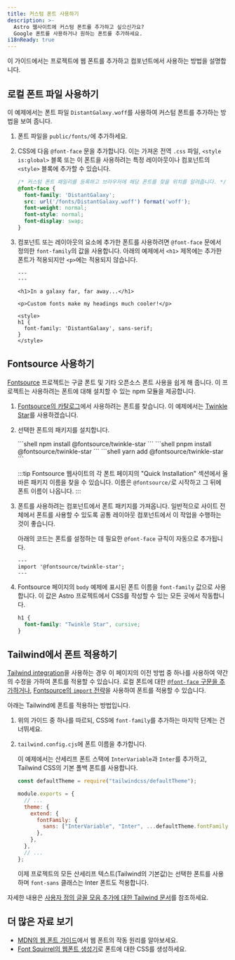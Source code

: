 ```yaml
---
title: 커스텀 폰트 사용하기
description: >-
  Astro 웹사이트에 커스텀 폰트를 추가하고 싶으신가요?
  Google 폰트를 사용하거나 원하는 폰트를 추가하세요.
i18nReady: true
---
```



이 가이드에서는 프로젝트에 웹 폰트를 추가하고 컴포넌트에서 사용하는 방법을 설명합니다.

## 로컬 폰트 파일 사용하기

이 예제에서는 폰트 파일 `DistantGalaxy.woff`를 사용하여 커스텀 폰트를 추가하는 방법을 보여 줍니다.

1. 폰트 파일을 `public/fonts/`에 추가하세요.
2. CSS에 다음 `@font-face` 문을 추가합니다. 이는 가져온 전역 `.css` 파일, `<style is:global>` 블록 또는 이 폰트을 사용하려는 특정 레이아웃이나 컴포넌트의 `<style>` 블록에 추가할 수 있습니다.

    ```css
    /* 커스텀 폰트 패밀리를 등록하고 브라우저에 해당 폰트를 찾을 위치를 알려줍니다. */
    @font-face {
      font-family: 'DistantGalaxy';
      src: url('/fonts/DistantGalaxy.woff') format('woff');
      font-weight: normal;
      font-style: normal;
      font-display: swap;
    }
    ```

3. 컴포넌트 또는 레이아웃의 요소에 추가한 폰트를 사용하려면 `@font-face` 문에서 정의한 `font-family`의 값을 사용합니다. 아래의 예제에서 `<h1>` 제목에는 추가한 폰트가 적용되지만 `<p>`에는 적용되지 않습니다.

    ```astro title="src/pages/example.astro" {9-11}
    ---
    ---

    <h1>In a galaxy far, far away...</h1>

    <p>Custom fonts make my headings much cooler!</p>

    <style>
    h1 {
      font-family: 'DistantGalaxy', sans-serif;
    }
    </style>
    ```

## Fontsource 사용하기

[Fontsource](https://fontsource.org/) 프로젝트는 구글 폰트 및 기타 오픈소스 폰트 사용을 쉽게 해 줍니다. 이 프로젝트는 사용하려는 폰트에 대해 설치할 수 있는 npm 모듈을 제공합니다.

1. [Fontsource의 카탈로그](https://fontsource.org/)에서 사용하려는 폰트를 찾습니다. 이 예제에서는 [Twinkle Star](https://fontsource.org/fonts/twinkle-star)를 사용하겠습니다.
1. 선택한 폰트의 패키지를 설치합니다.

    <PackageManagerTabs>
      <Fragment slot="npm">
      ```shell
      npm install @fontsource/twinkle-star
      ```
      </Fragment>
      <Fragment slot="pnpm">
      ```shell
      pnpm install @fontsource/twinkle-star
      ```
      </Fragment>
      <Fragment slot="yarn">
      ```shell
      yarn add @fontsource/twinkle-star
      ```
      </Fragment>
    </PackageManagerTabs>

    :::tip
    Fontsource 웹사이트의 각 폰트 페이지의 "Quick Installation" 섹션에서 올바른 패키지 이름을 찾을 수 있습니다. 이름은 `@fontsource/`로 시작하고 그 뒤에 폰트 이름이 나옵니다.
    :::

1. 폰트를 사용하려는 컴포넌트에서 폰트 패키지를 가져옵니다. 일반적으로 사이트 전체에서 폰트를 사용할 수 있도록 공통 레이아웃 컴포넌트에서 이 작업을 수행하는 것이 좋습니다.

    아래의 코드는 폰트를 설정하는 데 필요한 `@font-face` 규칙이 자동으로 추가됩니다.

    ```astro title="src/layouts/BaseLayout.astro"
    ---
    import '@fontsource/twinkle-star';
    ---
    ```

1. Fontsource 페이지의 `body` 예제에 표시된 폰트 이름을 `font-family` 값으로 사용합니다. 이 값은 Astro 프로젝트에서 CSS를 작성할 수 있는 모든 곳에서 작동합니다.

    ```css
    h1 {
      font-family: "Twinkle Star", cursive;
    }
    ```

## Tailwind에서 폰트 적용하기

[Tailwind integration](/ko/guides/integrations-guide/tailwind/)을 사용하는 경우 이 페이지의 이전 방법 중 하나를 사용하여 약간의 수정을 가하여 폰트를 적용할 수 있습니다. 로컬 폰트에 대한 [`@font-face` 구문을 추가하거나](#로컬-폰트-파일-사용하기), [Fontsource의 `import` 전략](#Fontsource-사용하기)을 사용하여 폰트를 적용할 수 있습니다.

아래는 Tailwind에 폰트를 적용하는 방법입니다.

1. 위의 가이드 중 하나를 따르되, CSS에 `font-family`를 추가하는 마지막 단계는 건너뛰세요.
1. `tailwind.config.cjs`에 폰트 이름을 추가합니다.

    이 예제에서는 산세리프 폰트 스택에 `InterVariable`과 `Inter`를 추가하고, Tailwind CSS의 기본 폴백 폰트를 사용합니다.

    ```js title="tailwind.config.cjs" ins={1,7-9}
    const defaultTheme = require("tailwindcss/defaultTheme");

    module.exports = {
      // ...
      theme: {
        extend: {
          fontFamily: {
            sans: ["InterVariable", "Inter", ...defaultTheme.fontFamily.sans],
          },
        },
      },
      // ...
    };
    ```

    이제 프로젝트의 모든 산세리프 텍스트(Tailwind의 기본값)는 선택한 폰트를 사용하며 `font-sans` 클래스는 Inter 폰트도 적용합니다.

자세한 내용은 [사용자 정의 글꼴 모음 추가에 대한 Tailwind 문서](https://tailwindcss.com/docs/font-family#using-custom-values)를 참조하세요.

## 더 많은 자료 보기

- [MDN의 웹 폰트 가이드](https://developer.mozilla.org/en-US/docs/Learn/CSS/Styling_text/Web_fonts)에서 웹 폰트의 작동 원리를 알아보세요.
- [Font Squirrel의 웹폰트 생성기](https://www.fontsquirrel.com/tools/webfont-generator)로 폰트에 대한 CSS를 생성하세요.
